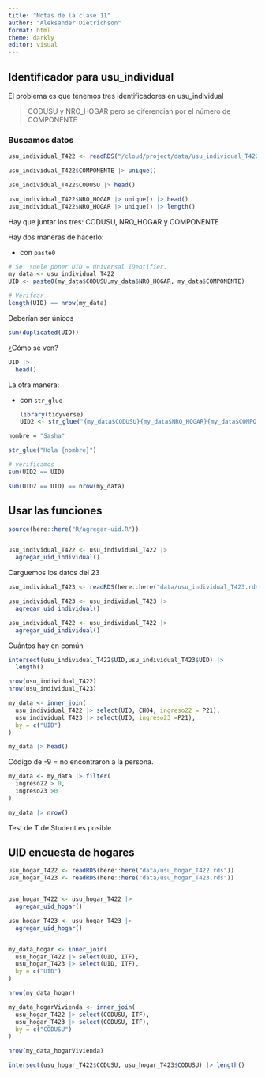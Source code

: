 ```yaml
---
title: "Notas de la clase 11"
author: "Aleksander Dietrichson"
format: html
theme: darkly
editor: visual
---
```


## Identificador para usu_individual

El problema es que tenemos tres identificadores en usu_individual

> CODUSU y NRO_HOGAR pero se diferencian por el número de COMPONENTE

### Buscamos datos

```r
usu_individual_T422 <- readRDS("/cloud/project/data/usu_individual_T422.rds")

usu_individual_T422$COMPONENTE |> unique()

```

```r
usu_individual_T422$CODUSU |> head()
```

```r
usu_individual_T422$NRO_HOGAR |> unique() |> head()
usu_individual_T422$NRO_HOGAR |> unique() |> length()

```

Hay que juntar los tres: CODUSU, NRO_HOGAR y COMPONENTE

Hay dos maneras de hacerlo:

-   con `paste0`

```r
# Se  suele poner UID = Universal IDentifier.
my_data <- usu_individual_T422
UID <- paste0(my_data$CODUSU,my_data$NRO_HOGAR, my_data$COMPONENTE)
```

```r
# Verifcar 
length(UID) == nrow(my_data)
```

Deberían ser únicos

```r
sum(duplicated(UID))
```

¿Cómo se ven?

```r
UID |> 
  head()
```

La otra manera:

-   con `str_glue`

    ```r
    library(tidyverse)
    UID2 <- str_glue("{my_data$CODUSU}{my_data$NRO_HOGAR}{my_data$COMPONENTE}")
    ```

```r
nombre = "Sasha"

str_glue("Hola {nombre}")
```

```r
# verificamos
sum(UID2 == UID)

sum(UID2 == UID) == nrow(my_data)
```

## Usar las funciones

```r
source(here::here("R/agregar-uid.R"))


usu_individual_T422 <- usu_individual_T422 |> 
  agregar_uid_individual()
```

Carguemos los datos del 23

```r
usu_individual_T423 <- readRDS(here::here("data/usu_individual_T423.rds"))

usu_individual_T423 <- usu_individual_T423 |> 
  agregar_uid_individual()

usu_individual_T422 <- usu_individual_T422 |> 
  agregar_uid_individual()
```

Cuántos hay en común

```r
intersect(usu_individual_T422$UID,usu_individual_T423$UID) |> 
  length()
```

```r
nrow(usu_individual_T422)
nrow(usu_individual_T423)
```

```r
my_data <- inner_join(
  usu_individual_T422 |> select(UID, CH04, ingreso22 = P21),
  usu_individual_T423 |> select(UID, ingreso23 =P21),
  by = c("UID")
)
```

```r
my_data |> head()
```

Código de -9 = no encontraron a la persona.

```r
my_data <- my_data |> filter(
  ingreso22 > 0,
  ingreso23 >0 
)

my_data |> nrow()
```

Test de T de Student es posible

## UID encuesta de hogares

```r
usu_hogar_T422 <- readRDS(here::here("data/usu_hogar_T422.rds"))
usu_hogar_T423 <- readRDS(here::here("data/usu_hogar_T423.rds"))


usu_hogar_T422 <- usu_hogar_T422 |> 
  agregar_uid_hogar()

usu_hogar_T423 <- usu_hogar_T423 |> 
  agregar_uid_hogar()


my_data_hogar <- inner_join(
  usu_hogar_T422 |> select(UID, ITF),
  usu_hogar_T423 |> select(UID, ITF),
  by = c("UID")
)

nrow(my_data_hogar)
```

```r
my_data_hogarVivienda <- inner_join(
  usu_hogar_T422 |> select(CODUSU, ITF),
  usu_hogar_T423 |> select(CODUSU, ITF),
  by = c("CODUSU")
)
```

```r
nrow(my_data_hogarVivienda)
```

```r
intersect(usu_hogar_T422$CODUSU, usu_hogar_T423$CODUSU) |> length()
```
